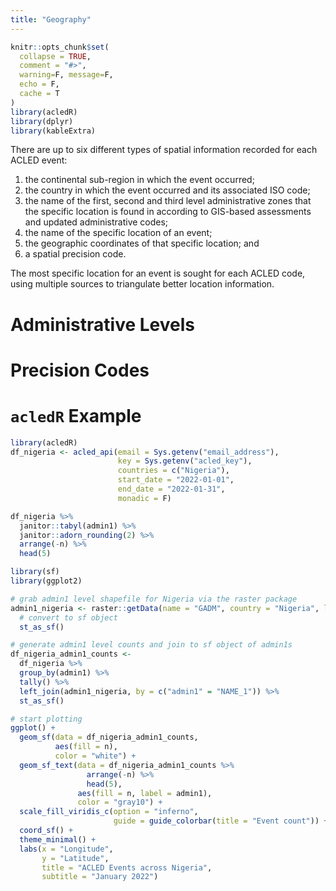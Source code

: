 ```yaml
---
title: "Geography"
---
```



```r
knitr::opts_chunk$set(
  collapse = TRUE,
  comment = "#>",
  warning=F, message=F,
  echo = F,
  cache = T
)
library(acledR)
library(dplyr)
library(kableExtra)

```


There are up to six different types of spatial information recorded for each ACLED event:
  
1. the continental sub-region in which the event occurred;
1. the country in which the event occurred and its associated ISO code;
1. the name of the first, second and third level administrative zones that the specific location is found in according to GIS-based assessments and updated administrative codes;
1. the name of the specific location of an event;
1. the geographic coordinates of that specific location; and
1. a spatial precision code.

The most specific location for an event is sought for each ACLED code, using multiple sources to triangulate better location information.

# Administrative Levels

# Precision Codes

# `acledR` Example

```r
library(acledR)
df_nigeria <- acled_api(email = Sys.getenv("email_address"),
                        key = Sys.getenv("acled_key"),
                        countries = c("Nigeria"),
                        start_date = "2022-01-01",
                        end_date = "2022-01-31",
                        monadic = F)
```


```r
df_nigeria %>% 
  janitor::tabyl(admin1) %>% 
  janitor::adorn_rounding(2) %>% 
  arrange(-n) %>% 
  head(5)
```


```r
library(sf)
library(ggplot2)

# grab admin1 level shapefile for Nigeria via the raster package
admin1_nigeria <- raster::getData(name = "GADM", country = "Nigeria", level = 1) %>% 
  # convert to sf object
  st_as_sf()

# generate admin1 level counts and join to sf object of admin1s
df_nigeria_admin1_counts <-
  df_nigeria %>% 
  group_by(admin1) %>% 
  tally() %>% 
  left_join(admin1_nigeria, by = c("admin1" = "NAME_1")) %>% 
  st_as_sf()

# start plotting
ggplot() +
  geom_sf(data = df_nigeria_admin1_counts, 
          aes(fill = n),
          color = "white") +
  geom_sf_text(data = df_nigeria_admin1_counts %>% 
                 arrange(-n) %>% 
                 head(5), 
               aes(fill = n, label = admin1),
               color = "gray10") +
  scale_fill_viridis_c(option = "inferno",
                       guide = guide_colorbar(title = "Event count")) +
  coord_sf() +
  theme_minimal() +
  labs(x = "Longitude",
       y = "Latitude", 
       title = "ACLED Events across Nigeria",
       subtitle = "January 2022")

```

